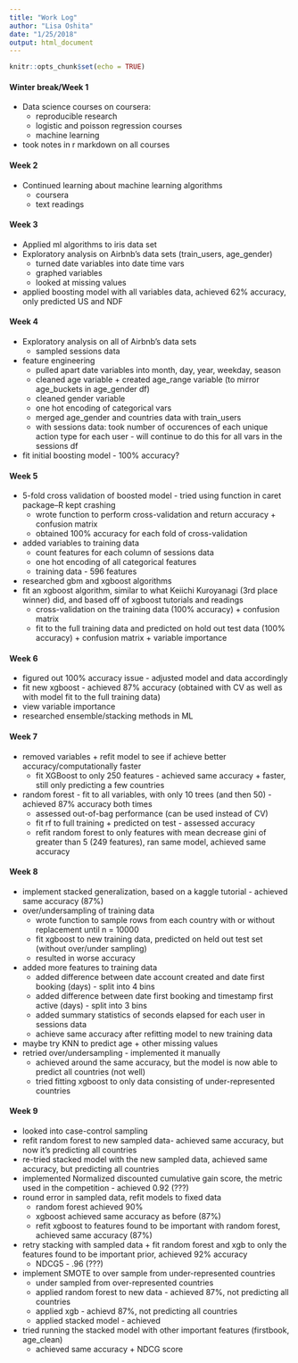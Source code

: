 ```yaml
---
title: "Work Log"
author: "Lisa Oshita"
date: "1/25/2018"
output: html_document
---
```


```r
knitr::opts_chunk$set(echo = TRUE)
```

#### Winter break/Week 1

* Data science courses on coursera: 
    + reproducible research
    + logistic and poisson regression courses
    + machine learning
* took notes in r markdown on all courses 

#### Week 2

* Continued learning about machine learning algorithms
    + coursera 
    + text readings 

#### Week 3 

* Applied ml algorithms to iris data set 
* Exploratory analysis on Airbnb's data sets (train_users, age_gender)
    + turned date variables into date time vars 
    + graphed variables 
    + looked at missing values 
* applied boosting model with all variables data, achieved 62% accuracy, only predicted US and NDF

#### Week 4 

* Exploratory analysis on all of Airbnb's data sets
    + sampled sessions data 
* feature engineering 
    + pulled apart date variables into month, day, year, weekday, season
    + cleaned age variable + created age_range variable (to mirror age_buckets in age_gender df) 
    + cleaned gender variable
    + one hot encoding of categorical vars 
    + merged age_gender and countries data with train_users 
    + with sessions data: took number of occurences of each unique action type for each user - will continue to do this for all vars in the sessions df 
* fit initial boosting model - 100% accuracy? 

#### Week 5

* 5-fold cross validation of boosted model - tried using function in caret package--R kept crashing 
    + wrote function to perform cross-validation and return accuracy + confusion matrix 
    + obtained 100% accuracy for each fold of cross-validation 
* added variables to training data 
    + count features for each column of sessions data
    + one hot encoding of all categorical features
    + training data - 596 features
* researched gbm and xgboost algorithms
* fit an xgboost algorithm, similar to what Keiichi Kuroyanagi (3rd place winner) did, and based off of xgboost tutorials and readings
    + cross-validation on the training data (100% accuracy) + confusion matrix
    + fit to the full training data and predicted on hold out test data (100% accuracy) + confusion matrix + variable importance

#### Week 6

* figured out 100% accuracy issue - adjusted model and data accordingly 
* fit new xgboost - achieved 87% accuracy (obtained with CV as well as with model fit to the full training data)
* view variable importance
* researched ensemble/stacking methods in ML 

#### Week 7 

* removed variables + refit model to see if achieve better accuracy/computationally faster
    + fit XGBoost to only 250 features - achieved same accuracy + faster, still only predicting a few countries 
* random forest - fit to all variables, with only 10 trees (and then 50) - achieved 87% accuracy both times 
    + assessed out-of-bag performance (can be used instead of CV)
    + fit rf to full training + predicted on test - assessed accuracy 
    + refit random forest to only features with mean decrease gini of greater than 5 (249 features), ran same model, achieved same accuracy 

#### Week 8 

* implement stacked generalization, based on a kaggle tutorial - achieved same accuracy (87%) 
* over/undersampling of training data
    + wrote function to sample rows from each country with or without replacement until n = 10000
    + fit xgboost to new training data, predicted on held out test set (without over/under sampling) 
    + resulted in worse accuracy 
* added more features to training data
    + added difference between date account created and date first booking (days) - split into 4 bins
    + added difference between date first booking and timestamp first active (days) - split into 3 bins
    + added summary statistics of seconds elapsed for each user in sessions data 
    + achieve same accuracy after refitting model to new training data 
* maybe try KNN to predict age + other missing values
* retried over/undersampling - implemented it manually 
    + achieved around the same accuracy, but the model is now able to predict all countries (not well)
    + tried fitting xgboost to only data consisting of under-represented countries 

#### Week 9 

* looked into case-control sampling
* refit random forest to new sampled data- achieved same accuracy, but now it's predicting all countries 
* re-tried stacked model with the new sampled data, achieved same accuracy, but predicting all countries 
* implemented Normalized discounted cumulative gain score, the metric used in the competition - achieved 0.92 (???)
* round error in sampled data, refit models to fixed data 
    + random forest achieved 90% 
    + xgboost achieved same accuracy as before (87%) 
    + refit xgboost to features found to be important with random forest, achieved same accuracy (87%)  
* retry stacking with sampled data + fit random forest and xgb to only the features found to be important prior, achieved 92% accuracy 
    + NDCG5 - .96 (???)
* implement SMOTE to over sample from under-represented countries
    + under sampled from over-represented countries
    + applied random forest to new data - achieved 87%, not predicting all countries 
    + applied xgb - achievd 87%, not predicting all countries 
    + applied stacked model - achieved 
* tried running the stacked model with other important features (firstbook, age_clean)
    + achieved same accuracy + NDCG score 

